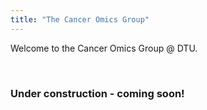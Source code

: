 ```yaml
---
title: "The Cancer Omics Group"
---
```


Welcome to the Cancer Omics Group @ DTU.

<br>

### Under construction - coming soon!

